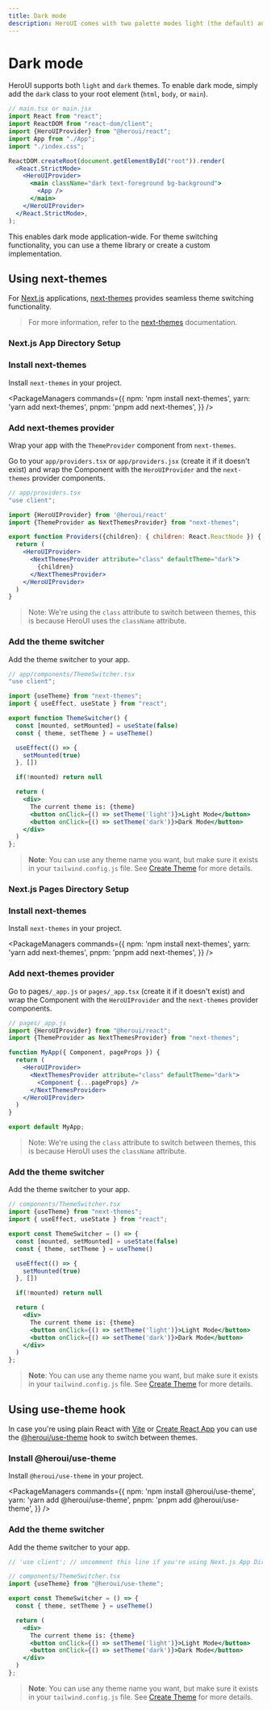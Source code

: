 ```yaml
---
title: Dark mode
description: HeroUI comes with two palette modes light (the default) and dark.
---
```


# Dark mode

HeroUI supports both `light` and `dark` themes. To enable dark mode, simply add the `dark` class to your root element (`html`, `body`, or `main`).

```jsx {11}
// main.tsx or main.jsx
import React from "react";
import ReactDOM from "react-dom/client";
import {HeroUIProvider} from "@heroui/react";
import App from "./App";
import "./index.css";

ReactDOM.createRoot(document.getElementById("root")).render(
  <React.StrictMode>
    <HeroUIProvider>
      <main className="dark text-foreground bg-background">
        <App />
      </main>
    </HeroUIProvider>
  </React.StrictMode>,
);
```

This enables dark mode application-wide. For theme switching functionality, you can use a theme library or create a custom implementation.

<CarbonAd/>

## Using next-themes

For [Next.js](/docs/frameworks/nextjs) applications, [next-themes](https://github.com/pacocoursey/next-themes) provides seamless theme switching functionality.

> For more information, refer to the [next-themes](https://github.com/pacocoursey/next-themes) documentation.

### Next.js App Directory Setup

<Steps>

### Install next-themes

Install `next-themes` in your project.

<PackageManagers
  commands={{
    npm: 'npm install next-themes',
    yarn: 'yarn add next-themes',
    pnpm: 'pnpm add next-themes',
  }}
/>


### Add next-themes provider

Wrap your app with the `ThemeProvider` component from `next-themes`.

Go to your `app/providers.tsx` or `app/providers.jsx` (create it if it doesn't exist) and wrap the 
Component with the `HeroUIProvider` and the `next-themes` provider components.


```jsx
// app/providers.tsx
"use client";

import {HeroUIProvider} from '@heroui/react'
import {ThemeProvider as NextThemesProvider} from "next-themes";

export function Providers({children}: { children: React.ReactNode }) {
  return (
    <HeroUIProvider>
      <NextThemesProvider attribute="class" defaultTheme="dark">
        {children}
      </NextThemesProvider>
    </HeroUIProvider>
  )
}
```

> Note: We're using the `class` attribute to switch between themes, this is because HeroUI uses the `className` attribute.

### Add the theme switcher

Add the theme switcher to your app.

```jsx
// app/components/ThemeSwitcher.tsx
"use client";

import {useTheme} from "next-themes";
import { useEffect, useState } from "react";

export function ThemeSwitcher() {
  const [mounted, setMounted] = useState(false)
  const { theme, setTheme } = useTheme()

  useEffect(() => {
    setMounted(true)
  }, [])

  if(!mounted) return null

  return (
    <div>
      The current theme is: {theme}
      <button onClick={() => setTheme('light')}>Light Mode</button>
      <button onClick={() => setTheme('dark')}>Dark Mode</button>
    </div>
  )
};
```

> **Note**: You can use any theme name you want, but make sure it exists in your 
`tailwind.config.js` file. See [Create Theme](/docs/customization/create-theme) for more details.

</Steps>

### Next.js Pages Directory Setup

<Steps>

### Install next-themes

Install `next-themes` in your project.

<PackageManagers
  commands={{
    npm: 'npm install next-themes',
    yarn: 'yarn add next-themes',
    pnpm: 'pnpm add next-themes',
  }}
/>

### Add next-themes provider

Go to pages`/_app.js` or `pages/_app.tsx` (create it if it doesn't exist) and  wrap the
Component with the `HeroUIProvider` and the `next-themes` provider components.

```jsx
// pages/_app.js
import {HeroUIProvider} from "@heroui/react";
import {ThemeProvider as NextThemesProvider} from "next-themes";

function MyApp({ Component, pageProps }) {
  return (
    <HeroUIProvider>
      <NextThemesProvider attribute="class" defaultTheme="dark">
        <Component {...pageProps} />
      </NextThemesProvider>
    </HeroUIProvider>
  )
}

export default MyApp;
```

> Note: We're using the `class` attribute to switch between themes, this is because HeroUI uses the `className` attribute.

### Add the theme switcher

Add the theme switcher to your app.

```jsx
// components/ThemeSwitcher.tsx
import {useTheme} from "next-themes";
import { useEffect, useState } from "react";

export const ThemeSwitcher = () => {
  const [mounted, setMounted] = useState(false)
  const { theme, setTheme } = useTheme()

  useEffect(() => {
    setMounted(true)
  }, [])

  if(!mounted) return null

  return (
    <div>
      The current theme is: {theme}
      <button onClick={() => setTheme('light')}>Light Mode</button>
      <button onClick={() => setTheme('dark')}>Dark Mode</button>
    </div>
  )
};
```

> **Note**: You can use any theme name you want, but make sure it exists in your
`tailwind.config.js` file. See [Create Theme](/docs/customization/create-theme) for more details.

</Steps>


## Using use-theme hook

In case you're using plain React with [Vite](/docs/frameworks/vite) or [Create React App](https://create-react-app.dev/) 
you can use the [@heroui/use-theme](https://github.com/heroui-inc/heroui/tree/canary/packages/hooks/use-theme) hook to switch between themes.

<Steps> 

### Install @heroui/use-theme

Install `@heroui/use-theme` in your project.

<PackageManagers
  commands={{
    npm: 'npm install @heroui/use-theme',
    yarn: 'yarn add @heroui/use-theme',
    pnpm: 'pnpm add @heroui/use-theme',
  }}
/> 

### Add the theme switcher

Add the theme switcher to your app.

```jsx
// 'use client'; // uncomment this line if you're using Next.js App Directory Setup

// components/ThemeSwitcher.tsx
import {useTheme} from "@heroui/use-theme";

export const ThemeSwitcher = () => {
  const { theme, setTheme } = useTheme()

  return (
    <div>
      The current theme is: {theme}
      <button onClick={() => setTheme('light')}>Light Mode</button>
      <button onClick={() => setTheme('dark')}>Dark Mode</button>
    </div>
  )
};
```

> **Note**: You can use any theme name you want, but make sure it exists in your
`tailwind.config.js` file. See [Create Theme](/docs/customization/create-theme) for more details.


</Steps>
